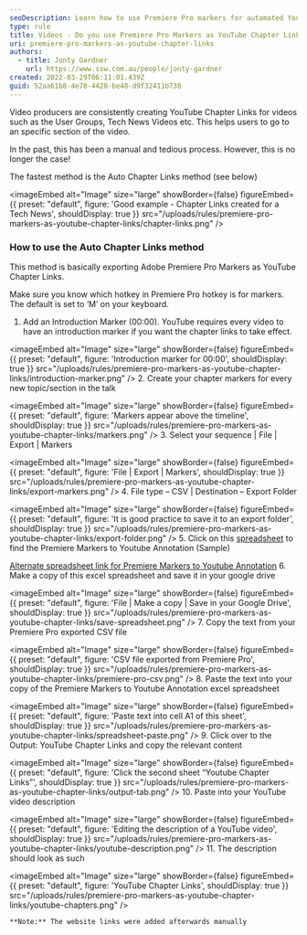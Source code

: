 ```yaml
---
seoDescription: Learn how to use Premiere Pro markers for automated YouTube chapter links, saving time on video organization
type: rule
title: Videos - Do you use Premiere Pro Markers as YouTube Chapter Links?
uri: premiere-pro-markers-as-youtube-chapter-links
authors:
  - title: Jonty Gardner
    url: https://www.ssw.com.au/people/jonty-gardner
created: 2022-03-29T06:11:01.439Z
guid: 52aa61b8-4e78-4428-be48-d9f32411b738
---
```

Video producers are consistently creating YouTube Chapter Links for videos such as the User Groups, Tech News Videos etc. This helps users to go to an specific section of the video.

In the past, this has been a manual and tedious process. However, this is no longer the case!

The fastest method is the Auto Chapter Links method (see below)

<imageEmbed
  alt="Image"
  size="large"
  showBorder={false}
  figureEmbed={{
    preset: "default",
    figure: 'Good example - Chapter Links created for a Tech News',
    shouldDisplay: true
  }}
  src="/uploads/rules/premiere-pro-markers-as-youtube-chapter-links/chapter-links.png"
/>

### How to use the Auto Chapter Links method

This method is basically exporting Adobe Premiere Pro Markers as YouTube Chapter Links.

Make sure you know which hotkey in Premiere Pro hotkey is for markers. The default is set to ‘M’ on your keyboard.

1. Add an Introduction Marker (00:00). YouTube requires every video to have an introduction marker if you want the chapter links to take effect.
   
<imageEmbed
  alt="Image"
  size="large"
  showBorder={false}
  figureEmbed={{
    preset: "default",
    figure: 'Introduction marker for 00:00',
    shouldDisplay: true
  }}
  src="/uploads/rules/premiere-pro-markers-as-youtube-chapter-links/introduction-marker.png"
/>
2. Create your chapter markers for every new topic/section in the talk
   
<imageEmbed
  alt="Image"
  size="large"
  showBorder={false}
  figureEmbed={{
    preset: "default",
    figure: 'Markers appear above the timeline',
    shouldDisplay: true
  }}
  src="/uploads/rules/premiere-pro-markers-as-youtube-chapter-links/markers.png"
/>
3. Select your sequence | File | Export | Markers
   
<imageEmbed
  alt="Image"
  size="large"
  showBorder={false}
  figureEmbed={{
    preset: "default",
    figure: 'File | Export | Markers',
    shouldDisplay: true
  }}
  src="/uploads/rules/premiere-pro-markers-as-youtube-chapter-links/export-markers.png"
/>
4. File type – CSV | Destination – Export Folder
   
<imageEmbed
  alt="Image"
  size="large"
  showBorder={false}
  figureEmbed={{
    preset: "default",
    figure: 'It is good practice to save it to an export folder',
    shouldDisplay: true
  }}
  src="/uploads/rules/premiere-pro-markers-as-youtube-chapter-links/export-folder.png"
/>
5. Click on this [spreadsheet](https://docs.google.com/spreadsheets/d/1JumI4F9eIvolz31MB7wsIaqlwVdaa2ipNNcSO6Cv_OM/edit#gid=1066692544) to find the Premiere Markers to Youtube Annotation (Sample)

   [Alternate spreadsheet link for Premiere Markers to Youtube Annotation](https://docs.google.com/spreadsheets/d/1T58oqSCajCMkbpPuIi6lU4nVPFwYooQY9RiKOeDKu5c/edit?usp=sharing)
6. Make a copy of this excel spreadsheet and save it in your google drive
   
<imageEmbed
  alt="Image"
  size="large"
  showBorder={false}
  figureEmbed={{
    preset: "default",
    figure: 'File | Make a copy | Save in your Google Drive',
    shouldDisplay: true
  }}
  src="/uploads/rules/premiere-pro-markers-as-youtube-chapter-links/save-spreadsheet.png"
/>
7. Copy the text from your Premiere Pro exported CSV file
   
<imageEmbed
  alt="Image"
  size="large"
  showBorder={false}
  figureEmbed={{
    preset: "default",
    figure: 'CSV file exported from Premiere Pro',
    shouldDisplay: true
  }}
  src="/uploads/rules/premiere-pro-markers-as-youtube-chapter-links/premiere-pro-csv.png"
/>
8. Paste the text into your copy of the Premiere Markers to Youtube Annotation excel spreadsheet
   
<imageEmbed
  alt="Image"
  size="large"
  showBorder={false}
  figureEmbed={{
    preset: "default",
    figure: 'Paste text into cell A1 of this sheet',
    shouldDisplay: true
  }}
  src="/uploads/rules/premiere-pro-markers-as-youtube-chapter-links/spreadsheet-paste.png"
/>
9. Click over to the Output: YouTube Chapter Links and copy the relevant content
   
<imageEmbed
  alt="Image"
  size="large"
  showBorder={false}
  figureEmbed={{
    preset: "default",
    figure: 'Click the second sheet “Youtube Chapter Links”',
    shouldDisplay: true
  }}
  src="/uploads/rules/premiere-pro-markers-as-youtube-chapter-links/output-tab.png"
/>
10. Paste into your YouTube video description
    
<imageEmbed
  alt="Image"
  size="large"
  showBorder={false}
  figureEmbed={{
    preset: "default",
    figure: 'Editing the description of a YouTube video',
    shouldDisplay: true
  }}
  src="/uploads/rules/premiere-pro-markers-as-youtube-chapter-links/youtube-description.png"
/>
11. The description should look as such
    
<imageEmbed
  alt="Image"
  size="large"
  showBorder={false}
  figureEmbed={{
    preset: "default",
    figure: 'YouTube Chapter Links',
    shouldDisplay: true
  }}
  src="/uploads/rules/premiere-pro-markers-as-youtube-chapter-links/youtube-chapters.png"
/>

    **Note:** The website links were added afterwards manually